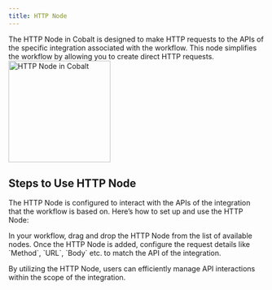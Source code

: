 ```yaml
---
title: HTTP Node
---
```

The HTTP Node in Cobalt is designed to make HTTP requests to the APIs of the specific integration associated with the workflow. This node simplifies the workflow by allowing you to create direct HTTP requests.
<img height="200" src="/images/Guides/Workflow/http-node.png" alt="HTTP Node in Cobalt"/>

## Steps to Use HTTP Node

The HTTP Node is configured to interact with the APIs of the integration that the workflow is based on. Here’s how to set up and use the HTTP Node:

<Steps>
  <Step title="Add the HTTP Node">
    In your workflow, drag and drop the HTTP Node from the list of available nodes.
  </Step>
  <Step title="Configure the HTTP Request">
    Once the HTTP Node is added, configure the request details like `Method`, `URL`, `Body` etc. to match the API of the integration.
  </Step>

</Steps>



By utilizing the HTTP Node, users can efficiently manage API interactions within the scope of the integration.